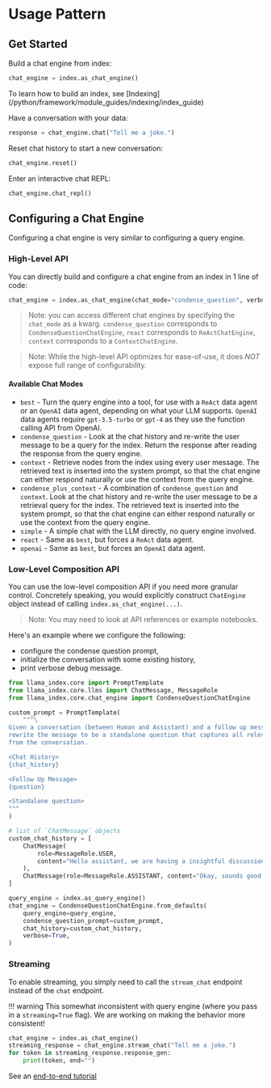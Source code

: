 # Usage Pattern

## Get Started

Build a chat engine from index:

```python
chat_engine = index.as_chat_engine()
```

<Aside type="tip">
To learn how to build an index, see [Indexing](/python/framework/module_guides/indexing/index_guide)
</Aside>

Have a conversation with your data:

```python
response = chat_engine.chat("Tell me a joke.")
```

Reset chat history to start a new conversation:

```python
chat_engine.reset()
```

Enter an interactive chat REPL:

```python
chat_engine.chat_repl()
```

## Configuring a Chat Engine

Configuring a chat engine is very similar to configuring a query engine.

### High-Level API

You can directly build and configure a chat engine from an index in 1 line of code:

```python
chat_engine = index.as_chat_engine(chat_mode="condense_question", verbose=True)
```

> Note: you can access different chat engines by specifying the `chat_mode` as a kwarg. `condense_question` corresponds to `CondenseQuestionChatEngine`, `react` corresponds to `ReActChatEngine`, `context` corresponds to a `ContextChatEngine`.

> Note: While the high-level API optimizes for ease-of-use, it does _NOT_ expose full range of configurability.

#### Available Chat Modes

- `best` - Turn the query engine into a tool, for use with a `ReAct` data agent or an `OpenAI` data agent, depending on what your LLM supports. `OpenAI` data agents require `gpt-3.5-turbo` or `gpt-4` as they use the function calling API from OpenAI.
- `condense_question` - Look at the chat history and re-write the user message to be a query for the index. Return the response after reading the response from the query engine.
- `context` - Retrieve nodes from the index using every user message. The retrieved text is inserted into the system prompt, so that the chat engine can either respond naturally or use the context from the query engine.
- `condense_plus_context` - A combination of `condense_question` and `context`. Look at the chat history and re-write the user message to be a retrieval query for the index. The retrieved text is inserted into the system prompt, so that the chat engine can either respond naturally or use the context from the query engine.
- `simple` - A simple chat with the LLM directly, no query engine involved.
- `react` - Same as `best`, but forces a `ReAct` data agent.
- `openai` - Same as `best`, but forces an `OpenAI` data agent.

### Low-Level Composition API

You can use the low-level composition API if you need more granular control.
Concretely speaking, you would explicitly construct `ChatEngine` object instead of calling `index.as_chat_engine(...)`.

> Note: You may need to look at API references or example notebooks.

Here's an example where we configure the following:

- configure the condense question prompt,
- initialize the conversation with some existing history,
- print verbose debug message.

```python
from llama_index.core import PromptTemplate
from llama_index.core.llms import ChatMessage, MessageRole
from llama_index.core.chat_engine import CondenseQuestionChatEngine

custom_prompt = PromptTemplate(
    """\
Given a conversation (between Human and Assistant) and a follow up message from Human, \
rewrite the message to be a standalone question that captures all relevant context \
from the conversation.

<Chat History>
{chat_history}

<Follow Up Message>
{question}

<Standalone question>
"""
)

# list of `ChatMessage` objects
custom_chat_history = [
    ChatMessage(
        role=MessageRole.USER,
        content="Hello assistant, we are having a insightful discussion about Paul Graham today.",
    ),
    ChatMessage(role=MessageRole.ASSISTANT, content="Okay, sounds good."),
]

query_engine = index.as_query_engine()
chat_engine = CondenseQuestionChatEngine.from_defaults(
    query_engine=query_engine,
    condense_question_prompt=custom_prompt,
    chat_history=custom_chat_history,
    verbose=True,
)
```

### Streaming

To enable streaming, you simply need to call the `stream_chat` endpoint instead of the `chat` endpoint.

!!! warning
This somewhat inconsistent with query engine (where you pass in a `streaming=True` flag). We are working on making the behavior more consistent!

```python
chat_engine = index.as_chat_engine()
streaming_response = chat_engine.stream_chat("Tell me a joke.")
for token in streaming_response.response_gen:
    print(token, end="")
```

See an [end-to-end tutorial](/python/examples/customization/streaming/chat_engine_condense_question_stream_response)
